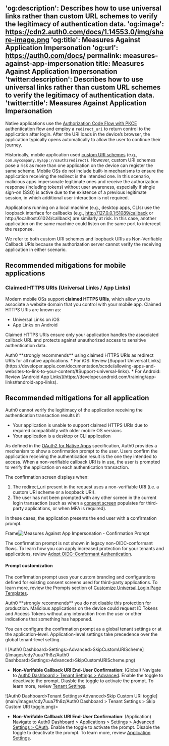 'og:description': Describes how to use universal links rather than custom URL schemes to verify the legitimacy of authentication data.
'og:image': https://cdn2.auth0.com/docs/1.14553.0/img/share-image.png
'og:title': Measures Against Application Impersonation
'og:url': https://auth0.com/docs/
permalink: measures-against-app-impersonation
title: Measures Against Application Impersonation
'twitter:description': Describes how to use universal links rather than custom URL schemes to verify the legitimacy of authentication data.
'twitter:title': Measures Against Application Impersonation
---
Native applications use the [Authorization Code Flow with PKCE](/docs/get-started/authentication-and-authorization-flow/authorization-code-flow-with-pkce) authentication flow and employ a `redirect_uri` to return control to the application after login. After the URI loads in the device’s browser, the application typically opens automatically to allow the user to continue their journey.

Historically, mobile application used [custom URI schemes](https://developers.google.com/identity/protocols/oauth2/native-app#installed_app_redirect_methods) (e.g., `com.mycompany.myapp://oauth2redirect`). However, custom URI schemes pose a risk as more than one application on the device can register the same scheme. Mobile OSs do not include built-in mechanisms to ensure the application receiving the redirect is the intended one. In this scenario, malicious apps impersonate legitimate ones and receive the authorization response (including tokens) without user awareness, especially if single sign-on (SSO) is active due to the existence of a previous legitimate session, in which additional user interaction is not required.

Applications running on a local machine (e.g., desktop apps, CLIs) use the loopback interface for callbacks (e.g., http://127.0.0.1:51089/callback or http://localhost:61024/callback) are similarly at risk. In this case, another application on the same machine could listen on the same port to intercept the response.

We refer to both custom URI schemes and loopback URIs as Non-Verifiable Callback URIs because the authorization server cannot verify the receiving application in either scenario.

## Recommended mitigations for mobile applications
### Claimed HTTPS URIs (Universal Links / App Links)

Modern mobile OSs support **claimed HTTPS URIs**, which allow you to associate a website domain that you control with your mobile app. Claimed HTTPS URIs are known as:

* Universal Links on iOS
* App Links on Android

Claimed HTTPS URIs ensure only your application handles the associated callback URL and protects against unauthorized access to sensitive authentication data.

<Note>
Auth0 **strongly recommends** using claimed HTTPS URIs as redirect URIs for all native applications.
* For iOS: Review [Support Universal Links](https://developer.apple.com/documentation/xcode/allowing-apps-and-websites-to-link-to-your-content/#Support-universal-links).
* For Android: Review [Android App Links](https://developer.android.com/training/app-links#android-app-links).
</Note>

## Recommended mitigations for all application

Auth0 cannot verify the legitimacy of the application receiving the authentication transaction results if:
* Your application is unable to support claimed HTTPS URIs due to required compatibility with older mobile OS versions
* Your application is a desktop or CLI application

As defined in the [OAuth2 for Native Apps](https://datatracker.ietf.org/doc/html/rfc8252#section-8.6) specification, Auth0 provides a mechanism to show a confirmation prompt to the user. Users confirm the application receiving the authentication result is the one they intended to access. When a non-verifiable callback URI is in use, the user is prompted to verify the application on each authentication transaction.

The confirmation screen displays when:

1. The redirect_uri present in the request uses a non-verifiable URI (i.e. a custom URI scheme or a loopback URI).
2. The user has not been prompted with any other screen in the current login transaction (such as when a [consent screen](/docs/get-started/applications/confidential-and-public-applications/user-consent-and-third-party-applications) populates for third-party applications, or when MFA is required).

In these cases, the application presents the end user with a confirmation prompt.

Frame![Measures Against App Impersonation - Confirmation Prompt](/images/cdy7uua7fh8z/consent-pompt-uris.png)

The confirmation prompt is not shown in legacy non-OIDC-conformant flows. To learn how you can apply increased protection for your tenants and applications, review [Adopt OIDC-Conformant Authentication](/docs/authenticate/login/oidc-conformant-authentication).

#### Prompt customization

The confirmation prompt uses your custom branding and configurations defined for existing consent screens used for third-party applications. To learn more, review the Prompts section of [Customize Universal Login Page Templates](/docs/customize/login-pages/universal-login/customize-templates).

<Warning>
Auth0 **strongly recommends** you do not disable this protection for production. Malicious applications on the device could request ID Tokens and Access Tokens without any interaction from the user or other indications that something has happened.
</Warning>

You can configure the confirmation prompt as a global tenant settings  or at the application-level. Application-level settings take precedence over the global tenant-level setting.

<Frame>! [Auth0 Dashboard>Settings>Advanced>SkipCustomURIScheme](/images/cdy7uua7fh8z/Auth0 Dashboard>Settings>Advanced>SkipCustomURIScheme.png) </Frame>

* **Non-Verifable Callback URI End-User Confirmation**: (Global) Navigate to [Auth0 Dashboard > Tenant Settings > Advanced](https://manage.auth0.com/tenant/advanced). Enable the toggle to deactivate the prompt. Diasble the toggle to activate the prompt. To learn more, review [Tenant Settings](/docs/get-started/tenant-settings).

<Frame>![Auth0 Dashboard>Tenant Settings>Advanced>Skip Custom URI toggle](main/images/cdy7uua7fh8z/Auth0 Dashboard > Tenant Settings > Skip Custom URI toggle.png)></Frame>

* **Non-Verifable Callback URI End-User Confirmation**: (Application) Navigate to [Auth0 Dashboard > Applications > Settings > Advanced Settings > OAuth](https://manage.auth0.com/applications/settings).  Enable the toggle to activate the prompt. Disable the toggle to deactivate the prompt. To learn more, review [Application Settings](/get-started/applications/application-settings).